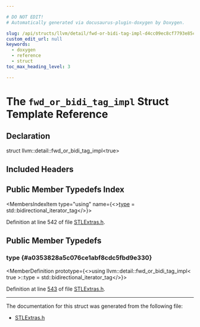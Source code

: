 ```yaml
---

# DO NOT EDIT!
# Automatically generated via docusaurus-plugin-doxygen by Doxygen.

slug: /api/structs/llvm/detail/fwd-or-bidi-tag-impl-d4cc09ec8cf7793e85cd7a9c044686e1
custom_edit_url: null
keywords:
  - doxygen
  - reference
  - struct
toc_max_heading_level: 3

---
```





# The `fwd_or_bidi_tag_impl` Struct Template Reference

<DoxygenPage pluginConfig={pluginConfig}>



## Declaration

<CodeBlock>struct llvm::detail::fwd_or_bidi_tag_impl&lt;true&gt;</CodeBlock>

## Included Headers

<IncludesList>
<IncludesListItem
  filePath="llvm/ADT/STLExtras.h"
  permalink="/docs/api/files/include/include/llvm/include/llvm/adt/stlextras-h"
  isLocal="true" />
</IncludesList>

## Public Member Typedefs Index

<MembersIndex>

<MembersIndexItem
  type="using"
  name={<><a href="#a0353828a5c076ce1abf8cdc5fbd9e330">type</a> = std::bidirectional&#95;iterator&#95;tag</>}>
</MembersIndexItem>

</MembersIndex>


Definition at line 542 of file <a href="/docs/api/files/include/include/llvm/include/llvm/adt/stlextras-h">STLExtras.h</a>.

<SectionDefinition>

## Public Member Typedefs

### type {#a0353828a5c076ce1abf8cdc5fbd9e330}

<MemberDefinition
  prototype={<>using llvm::detail::fwd&#95;or&#95;bidi&#95;tag&#95;impl&lt; true &gt;::type =  std::bidirectional&#95;iterator&#95;tag</>}>

Definition at line <a href="/docs/api/files/include/include/llvm/include/llvm/adt/stlextras-h/#l00543">543</a> of file <a href="/docs/api/files/include/include/llvm/include/llvm/adt/stlextras-h">STLExtras.h</a>.
</MemberDefinition>

</SectionDefinition>

<hr/>

The documentation for this struct was generated from the following file:

<ul>
<li><a href="/docs/api/files/include/include/llvm/include/llvm/adt/stlextras-h">STLExtras.h</a></li>
</ul>

</DoxygenPage>
